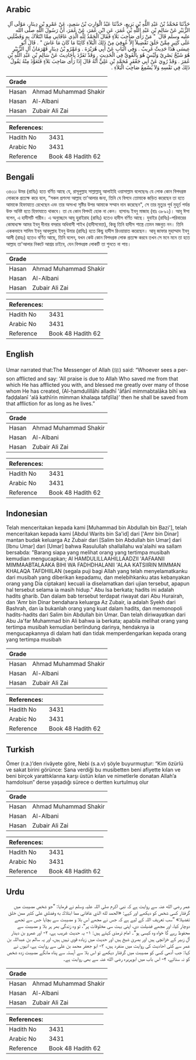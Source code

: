 ## Arabic


<div dir="rtl" lang="ar" style={{fontSize:'larger',backgroundColor:'#f8f9fa',padding:20}}>
حَدَّثَنَا مُحَمَّدُ بْنُ عَبْدِ اللَّهِ بْنِ بَزِيعٍ، حَدَّثَنَا عَبْدُ الْوَارِثِ بْنُ سَعِيدٍ، عَنْ عَمْرِو بْنِ دِينَارٍ، مَوْلَى آلِ الزُّبَيْرِ عَنْ سَالِمِ بْنِ عَبْدِ اللَّهِ بْنِ عُمَرَ، عَنِ ابْنِ عُمَرَ، عَنْ عُمَرَ، أَنَّ رَسُولَ اللَّهِ صلى الله عليه وسلم قَالَ ‏ "‏ مَنْ رَأَى صَاحِبَ بَلاَءٍ فَقَالَ الْحَمْدُ لِلَّهِ الَّذِي عَافَانِي مِمَّا ابْتَلاَكَ بِهِ وَفَضَّلَنِي عَلَى كَثِيرٍ مِمَّنْ خَلَقَ تَفْضِيلاً إِلاَّ عُوفِيَ مِنْ ذَلِكَ الْبَلاَءِ كَائِنًا مَا كَانَ مَا عَاشَ ‏"‏ ‏.‏ قَالَ أَبُو عِيسَى هَذَا حَدِيثٌ غَرِيبٌ ‏.‏ وَفِي الْبَابِ عَنْ أَبِي هُرَيْرَةَ ‏.‏ وَعَمْرُو بْنُ دِينَارٍ قَهْرَمَانُ آلِ الزُّبَيْرِ هُوَ شَيْخٌ بَصْرِيٌ وَلَيْسَ هُوَ بِالْقَوِيِّ فِي الْحَدِيثِ ‏.‏ وَقَدْ تَفَرَّدَ بِأَحَادِيثَ عَنْ سَالِمِ بْنِ عَبْدِ اللَّهِ بْنِ عُمَرَ ‏.‏ وَقَدْ رُوِيَ عَنْ أَبِي جَعْفَرٍ مُحَمَّدِ بْنِ عَلِيٍّ أَنَّهُ قَالَ إِذَا رَأَى صَاحِبَ بَلاَءٍ فَتَعَوَّذَ مِنْهُ يَقُولُ ذَلِكَ فِي نَفْسِهِ وَلاَ يُسْمِعُ صَاحِبَ الْبَلاَءِ ‏.‏
</div>
<div style={{backgroundColor:'#f8f9fa',padding:20, marginBottom: 10}}><table> <thead> <tr> <th>Grade</th> <th></th> </tr> </thead> <tbody> <tr><td>Hasan</td><td>Ahmad Muhammad Shakir</td></tr><tr><td>Hasan</td><td>Al-Albani</td></tr><tr><td>Hasan</td><td>Zubair Ali Zai</td></tr></tbody></table><table> <thead> <tr> <th>References:</th> <th></th> </tr> </thead> <tbody><tr><td>Hadith No</td><td>3431</td></tr><tr><td>Arabic No</td><td>3431</td></tr><tr><td>Reference</td><td>Book 48 Hadith 62</td></tr></tbody></table></div>

## Bengali


<div dir="ltr" lang="bn" style={{fontSize:'larger',backgroundColor:'#f8f9fa',padding:20}}>
৩৪৩১৷ উমর (রাযিঃ) হতে বর্ণিত আছে যে, রাসূলুল্লাহ সাল্লাল্লাহু আলাইহি ওয়াসাল্লাম বলেছেনঃ যে লোক কোন বিপদগ্রস্ত লোককে প্রত্যক্ষ করে বলে, “সকল প্রশংসা আল্লাহ তা'আলার জন্য, তিনি যে বিপদে তোমাকে জড়িত করেছেন তা হতে আমাকে হিফাযাতে রেখেছেন এবং তার অসংখ্য সৃষ্টির উপর আমাকে সম্মান দান করেছেন", সে তার মৃত্যুর পূর্ব মুহূর্ত পর্যন্ত উক্ত অনিষ্ট হতে হিফাযাতে থাকবে। তা যে কোন বিপদই হোক না কেন। হাসানঃ ইবনু মাজাহ (হাঃ ৩৮৯২)। আবূ ঈসা বলেন, এ হাদীসটি গারীব। এ অনুচ্ছেদে আবূ হুরাইরাহ (রাযিঃ) হতেও হাদীস বর্ণিত আছে। যুবাইর (রাযিঃ)-পরিবারের কোষাধ্যক্ষ আমর ইবনু দীনার বসরার অধিবাসী শাইখ (হাদীসবেত্তা), কিন্তু তিনি হাদীস শাস্ত্রে তেমন মজবুত নন। তিনি এককভাবে সালিম ইবনু আবদুল্লাহ ইবনু উমার (রাযিঃ) হতে কিছু হাদীস রিওয়ায়াত করেছেন। আবূ জাফার মুহাম্মাদ ইবনু আলী (রাহঃ) হতেও বর্ণিত আছে, তিনি বলেন, যখন কেউ কোন বিপদগ্রস্ত লোক প্রত্যক্ষ করবে তখন সে মনে মনে তা হতে আল্লাহ তা'আলার নিকটে আশ্রয় চাইবে, যেন বিপদগ্ৰস্ত লোকটি তা শুনতে না পায়।
</div>
<div style={{backgroundColor:'#f8f9fa',padding:20, marginBottom: 10}}><table> <thead> <tr> <th>Grade</th> <th></th> </tr> </thead> <tbody> <tr><td>Hasan</td><td>Ahmad Muhammad Shakir</td></tr><tr><td>Hasan</td><td>Al-Albani</td></tr><tr><td>Hasan</td><td>Zubair Ali Zai</td></tr></tbody></table><table> <thead> <tr> <th>References:</th> <th></th> </tr> </thead> <tbody><tr><td>Hadith No</td><td>3431</td></tr><tr><td>Arabic No</td><td>3431</td></tr><tr><td>Reference</td><td>Book 48 Hadith 62</td></tr></tbody></table></div>

## English


<div dir="ltr" lang="en" style={{fontSize:'larger',backgroundColor:'#f8f9fa',padding:20}}>
Umar narrated that:The Messenger of Allah (ﷺ) said: “Whoever sees a person afflicted and say: ‘All praise is due to Allah Who saved me from that which He has afflicted you with, and blessed me greatly over many of those whom He has created, (Al-ḥamdulillāhi alladhī 'āfānī mimmabtalāka bihī wa faḍḍalanī 'alā kathīrin mimman khalaqa tafḍīla)’ then he shall be saved from that affliction for as long as he lives.”
</div>
<div style={{backgroundColor:'#f8f9fa',padding:20, marginBottom: 10}}><table> <thead> <tr> <th>Grade</th> <th></th> </tr> </thead> <tbody> <tr><td>Hasan</td><td>Ahmad Muhammad Shakir</td></tr><tr><td>Hasan</td><td>Al-Albani</td></tr><tr><td>Hasan</td><td>Zubair Ali Zai</td></tr></tbody></table><table> <thead> <tr> <th>References:</th> <th></th> </tr> </thead> <tbody><tr><td>Hadith No</td><td>3431</td></tr><tr><td>Arabic No</td><td>3431</td></tr><tr><td>Reference</td><td>Book 48 Hadith 62</td></tr></tbody></table></div>

## Indonesian


<div dir="ltr" lang="id" style={{fontSize:'larger',backgroundColor:'#f8f9fa',padding:20}}>
Telah menceritakan kepada kami [Muhammad bin Abdullah bin Bazi'], telah menceritakan kepada kami [Abdul Warits bin Sa'id] dari ['Amr bin Dinar] mantan budak keluarga Az Zubair dari [Salim bin Abdullah bin Umar] dari [Ibnu Umar] dari [Umar] bahwa Rasulullah shallallahu wa'alaihi wa sallam bersabda: "Barang siapa yang melihat orang yang tertimpa musibah kemudian mengucapkan; Al HAMDULILLAAHILLAADZII 'AAFAANII MIMMAABTALAAKA BIHI WA FADHDHALANII 'ALAA KATSIIRIN MIMMAN KHALAQA TAFDHIILAN (segala puji bagi Allah yang telah menyelamatkanku dari musibah yang diberikan kepadamu, dan melebihkanku atas kebanyakan orang yang Dia ciptakan) kecuali ia diselamatkan dari ujian tersebut, apapun hal tersebut selama ia masih hidup." Abu Isa berkata; hadits ini adalah hadits gharib. Dan dalam bab tersebut terdapat riwayat dari Abu Hurairah, dan 'Amr bin Dinar bendahara keluarga Az Zubair, ia adalah Syekh dari Bashrah, dan ia bukanlah orang yang kuat dalam hadits, dan memonopoli hadits-hadits dari Salim bin Abdullah bin Umar. Dan telah diriwayatkan dari Abu Ja'far Muhammad bin Ali bahwa ia berkata; apabila melihat orang yang tertimpa musibah kemudian berlindung darinya, hendaknya ia mengucapkannya di dalam hati dan tidak memperdengarkan kepada orang yang tertimpa musibah
</div>
<div style={{backgroundColor:'#f8f9fa',padding:20, marginBottom: 10}}><table> <thead> <tr> <th>Grade</th> <th></th> </tr> </thead> <tbody> <tr><td>Hasan</td><td>Ahmad Muhammad Shakir</td></tr><tr><td>Hasan</td><td>Al-Albani</td></tr><tr><td>Hasan</td><td>Zubair Ali Zai</td></tr></tbody></table><table> <thead> <tr> <th>References:</th> <th></th> </tr> </thead> <tbody><tr><td>Hadith No</td><td>3431</td></tr><tr><td>Arabic No</td><td>3431</td></tr><tr><td>Reference</td><td>Book 48 Hadith 62</td></tr></tbody></table></div>

## Turkish


<div dir="ltr" lang="tr" style={{fontSize:'larger',backgroundColor:'#f8f9fa',padding:20}}>
Ömer (r.a.)’den rivâyete göre, Nebi (s.a.v) şöyle buyurmuştur: “Kim özürlü ve sakat birini görünce: Sana verdiği bu musibetten beni afiyette kılan ve beni birçok yarattıklarına karşı üstün kılan ve nimetlerle donatan Allah’a hamdolsun” derse yaşadığı sürece o dertten kurtulmuş olur
</div>
<div style={{backgroundColor:'#f8f9fa',padding:20, marginBottom: 10}}><table> <thead> <tr> <th>Grade</th> <th></th> </tr> </thead> <tbody> <tr><td>Hasan</td><td>Ahmad Muhammad Shakir</td></tr><tr><td>Hasan</td><td>Al-Albani</td></tr><tr><td>Hasan</td><td>Zubair Ali Zai</td></tr></tbody></table><table> <thead> <tr> <th>References:</th> <th></th> </tr> </thead> <tbody><tr><td>Hadith No</td><td>3431</td></tr><tr><td>Arabic No</td><td>3431</td></tr><tr><td>Reference</td><td>Book 48 Hadith 62</td></tr></tbody></table></div>

## Urdu


<div dir="rtl" lang="ur" style={{fontSize:'larger',backgroundColor:'#f8f9fa',padding:20}}>
عمر رضی الله عنہ سے روایت ہے کہ نبی اکرم صلی اللہ علیہ وسلم نے فرمایا: ”جو شخص مصیبت میں گرفتار کسی شخص کو دیکھے اور کہے: «الحمد لله الذي عافاني مما ابتلاك به وفضلني على كثير ممن خلق تفضيلا» ”سب تعریف اللہ کے لیے ہے کہ جس نے مجھے اس بلا و مصیبت سے بچایا جس سے تجھے دوچار کیا، اور مجھے فضیلت دی، اپنی بہت سی مخلوقات پر“، تو وہ زندگی بھر ہر بلا و مصیبت سے محفوظ رہے گا خواہ وہ کیسی ہو“۔ امام ترمذی کہتے ہیں: ۱- یہ حدیث غریب ہے، ۲- اور عمرو بن دینار آل زبیر کے خزانچی ہیں اور بصریٰ شیخ ہیں اور حدیث میں زیادہ قوی نہیں ہیں، اور یہ سالم بن عبداللہ بن عمر سے کئی احادیث کی روایت میں منفرد ہیں، ۳- ابو جعفر محمد بن علی سے روایت ہے، انہوں نے کہا: جب آدمی کسی کو مصیبت میں گرفتار دیکھے تو اس بلا سے آہستہ سے پناہ مانگے مصیبت زدہ شخص کو نہ سنائے، ۴- اس باب میں ابوہریرہ رضی الله عنہ سے بھی روایت ہے۔
</div>
<div style={{backgroundColor:'#f8f9fa',padding:20, marginBottom: 10}}><table> <thead> <tr> <th>Grade</th> <th></th> </tr> </thead> <tbody> <tr><td>Hasan</td><td>Ahmad Muhammad Shakir</td></tr><tr><td>Hasan</td><td>Al-Albani</td></tr><tr><td>Hasan</td><td>Zubair Ali Zai</td></tr></tbody></table><table> <thead> <tr> <th>References:</th> <th></th> </tr> </thead> <tbody><tr><td>Hadith No</td><td>3431</td></tr><tr><td>Arabic No</td><td>3431</td></tr><tr><td>Reference</td><td>Book 48 Hadith 62</td></tr></tbody></table></div>